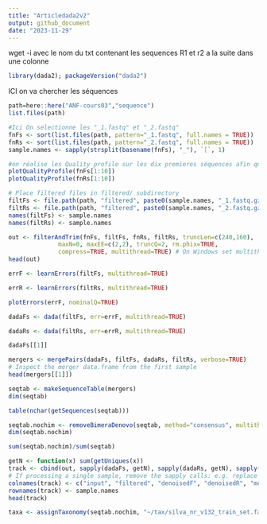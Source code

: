 ```yaml
---
title: "Articledada2v2"
output: github_document
date: "2023-11-29"
---
```


wget -i avec le nom du txt contenant les sequences R1 et r2 a la suite dans une colonne 

```r
library(dada2); packageVersion("dada2")
```
ICI on va chercher les séquences 
```r
path=here::here("ANF-cours03","sequence") 
list.files(path)
```
```r
#Ici On selectionne les "_1.fastq" et "_2.fastq"
fnFs <- sort(list.files(path, pattern="_1.fastq", full.names = TRUE))
fnRs <- sort(list.files(path, pattern="_2.fastq", full.names = TRUE))
sample.names <- sapply(strsplit(basename(fnFs), "_"), `[`, 1)
```

```r
#on réalise les Quality profile sur les dix premieres séquences afin que ce ne soit pas trop long a analyser cela donne un apercu sur la qualité des séquences. 
plotQualityProfile(fnFs[1:10])
plotQualityProfile(fnRs[1:10])
```

```r
# Place filtered files in filtered/ subdirectory
filtFs <- file.path(path, "filtered", paste0(sample.names, "_1.fastq.gz"))
filtRs <- file.path(path, "filtered", paste0(sample.names, "_2.fastq.gz"))
names(filtFs) <- sample.names
names(filtRs) <- sample.names
```

```r
out <- filterAndTrim(fnFs, filtFs, fnRs, filtRs, truncLen=c(240,160),
              maxN=0, maxEE=c(2,2), truncQ=2, rm.phix=TRUE,
              compress=TRUE, multithread=TRUE) # On Windows set multithread=FALSE
head(out)
```
```r
errF <- learnErrors(filtFs, multithread=TRUE)
```
```r
errR <- learnErrors(filtRs, multithread=TRUE)
```

```r
plotErrors(errF, nominalQ=TRUE)
```

```r
dadaFs <- dada(filtFs, err=errF, multithread=TRUE)
```

```r
dadaRs <- dada(filtRs, err=errR, multithread=TRUE)
```

```r
dadaFs[[1]]
```

```r
mergers <- mergePairs(dadaFs, filtFs, dadaRs, filtRs, verbose=TRUE)
# Inspect the merger data.frame from the first sample
head(mergers[[1]])
```

```r
seqtab <- makeSequenceTable(mergers)
dim(seqtab)
```
```r
table(nchar(getSequences(seqtab)))
```

```r
seqtab.nochim <- removeBimeraDenovo(seqtab, method="consensus", multithread=TRUE, verbose=TRUE)
dim(seqtab.nochim)
```
```r
sum(seqtab.nochim)/sum(seqtab)
```

```r
getN <- function(x) sum(getUniques(x))
track <- cbind(out, sapply(dadaFs, getN), sapply(dadaRs, getN), sapply(mergers, getN), rowSums(seqtab.nochim))
# If processing a single sample, remove the sapply calls: e.g. replace sapply(dadaFs, getN) with getN(dadaFs)
colnames(track) <- c("input", "filtered", "denoisedF", "denoisedR", "merged", "nonchim")
rownames(track) <- sample.names
head(track)
```
```r
taxa <- assignTaxonomy(seqtab.nochim, "~/tax/silva_nr_v132_train_set.fa.gz", multithread=TRUE)
```


